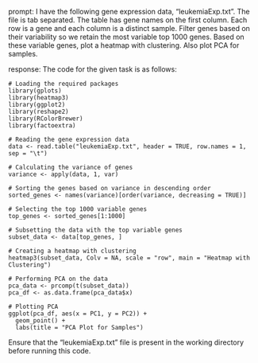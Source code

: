 prompt:
I have the following gene expression data, "leukemiaExp.txt". The file is tab separated. The table has gene names on the first column. Each row is a gene and each column is a distinct sample. Filter genes based on their variability so we retain the most variable top 1000 genes. Based on these variable genes, plot a heatmap with clustering. Also plot PCA for samples.

response:
The code for the given task is as follows:

```
# Loading the required packages
library(gplots)
library(heatmap3)
library(ggplot2)
library(reshape2)
library(RColorBrewer)
library(factoextra)

# Reading the gene expression data
data <- read.table("leukemiaExp.txt", header = TRUE, row.names = 1, sep = "\t")

# Calculating the variance of genes
variance <- apply(data, 1, var)

# Sorting the genes based on variance in descending order
sorted_genes <- names(variance)[order(variance, decreasing = TRUE)]

# Selecting the top 1000 variable genes
top_genes <- sorted_genes[1:1000]

# Subsetting the data with the top variable genes
subset_data <- data[top_genes, ]

# Creating a heatmap with clustering
heatmap3(subset_data, Colv = NA, scale = "row", main = "Heatmap with Clustering")

# Performing PCA on the data
pca_data <- prcomp(t(subset_data))
pca_df <- as.data.frame(pca_data$x)

# Plotting PCA
ggplot(pca_df, aes(x = PC1, y = PC2)) +
  geom_point() +
  labs(title = "PCA Plot for Samples")

```

Ensure that the "leukemiaExp.txt" file is present in the working directory before running this code.
